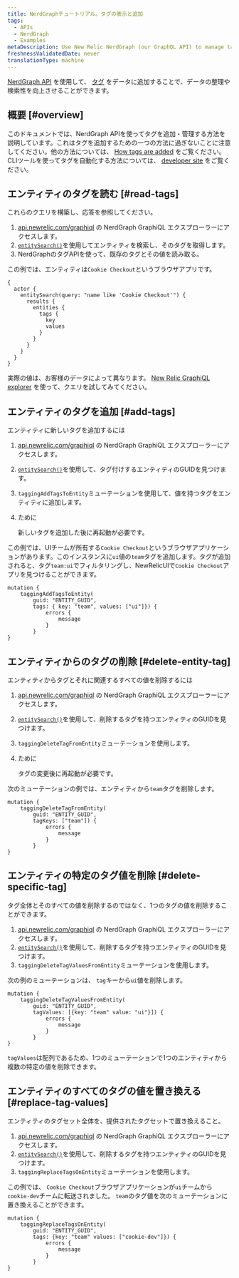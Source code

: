 ```yaml
---
title: NerdGraphチュートリアル。タグの表示と追加
tags:
  - APIs
  - NerdGraph
  - Examples
metaDescription: Use New Relic NerdGraph (our GraphQL API) to manage tags attached to your entities.
freshnessValidatedDate: never
translationType: machine
---
```


[NerdGraph API](/docs/apis/nerdgraph/get-started/introduction-new-relic-nerdgraph) を使用して、 [タグ](/docs/new-relic-one/use-new-relic-one/core-concepts/tagging-use-tags-organize-group-what-you-monitor) をデータに追加することで、データの整理や検索性を向上させることができます。

## 概要 [#overview]

このドキュメントでは、NerdGraph APIを使ってタグを追加・管理する方法を説明しています。これはタグを追加するための一つの方法に過ぎないことに注意してください。他の方法については、 [How tags are added](/docs/new-relic-one/use-new-relic-one/core-concepts/use-tags-help-organize-find-your-data/#tag-sources) をご覧ください。CLIツールを使ってタグを自動化する方法については、 [developer site](https://developer.newrelic.com/automate-workflows/5-mins-tag-resources/) をご覧ください。

## エンティティのタグを読む [#read-tags]

これらのクエリを構築し、応答を参照してください。

1. [api.newrelic.com/graphiql](https://api.newrelic.com/graphiql) の NerdGraph GraphiQL エクスプローラーにアクセスします。
2. [`entitySearch()`](/docs/apis/graphql-api/tutorials/use-new-relic-graphql-api-query-entities#search-entity)を使用してエンティティを検索し、そのタグを取得します。
3. NerdGraphのタグAPIを使って、既存のタグとその値を読み取る。

この例では、エンティティは`Cookie Checkout`というブラウザアプリです。

```
{
  actor {
    entitySearch(query: "name like 'Cookie Checkout'") {
      results {
        entities {
          tags {
            key
            values
          }
        }
      }
    }
  }
}
```

実際の値は、お客様のデータによって異なります。 [New Relic GraphiQL explorer](https://api.newrelic.com/graphiql) を使って、クエリを試してみてください。

## エンティティのタグを追加 [#add-tags]

エンティティに新しいタグを追加するには

1. [api.newrelic.com/graphiql](https://api.newrelic.com/graphiql) の NerdGraph GraphiQL エクスプローラーにアクセスします。

2. [`entitySearch()`](/docs/apis/graphql-api/tutorials/use-new-relic-graphql-api-query-entities#search-entity)を使用して、タグ付けするエンティティのGUIDを見つけます。

3. `taggingAddTagsToEntity`ミューテーションを使用して、値を持つタグをエンティティに追加します。

4. ために

   <InlinePopover type="apm"/>

   新しいタグを追加した後に再起動が必要です。

この例では、UIチームが所有する`Cookie Checkout`というブラウザアプリケーションがあります。このインスタンスに`ui`値の`team`タグを追加します。タグが追加されると、タグ`team:ui`でフィルタリングし、NewRelicUIで`Cookie Checkout`アプリを見つけることができます。

```
mutation {
    taggingAddTagsToEntity(
        guid: "ENTITY_GUID",
        tags: { key: "team", values: ["ui"]}) {
            errors {
                message
            }
        }
}
```

## エンティティからのタグの削除 [#delete-entity-tag]

エンティティからタグとそれに関連するすべての値を削除するには

1. [api.newrelic.com/graphiql](https://api.newrelic.com/graphiql) の NerdGraph GraphiQL エクスプローラーにアクセスします。

2. [`entitySearch()`](/docs/apis/graphql-api/tutorials/use-new-relic-graphql-api-query-entities#search-entity)を使用して、削除するタグを持つエンティティのGUIDを見つけます。

3. `taggingDeleteTagFromEntity`ミューテーションを使用します。

4. ために

   <InlinePopover type="apm"/>

   タグの変更後に再起動が必要です。

次のミューテーションの例では、エンティティから`team`タグを削除します。

```
mutation {
    taggingDeleteTagFromEntity(
        guid: "ENTITY_GUID",
        tagKeys: ["team"]) {
            errors {
                message
            }
        }
}
```

## エンティティの特定のタグ値を削除 [#delete-specific-tag]

タグ全体とそのすべての値を削除するのではなく、1つのタグの値を削除することができます。

1. [api.newrelic.com/graphiql](https://api.newrelic.com/graphiql) の NerdGraph GraphiQL エクスプローラーにアクセスします。
2. [`entitySearch()`](/docs/apis/graphql-api/tutorials/use-new-relic-graphql-api-query-entities#search-entity)を使用して、削除するタグを持つエンティティのGUIDを見つけます。
3. `taggingDeleteTagValuesFromEntity`ミューテーションを使用します。

次の例のミューテーションは、 `tag`キーから`ui`値を削除します。

```
mutation {
    taggingDeleteTagValuesFromEntity(
        guid: "ENTITY_GUID",
        tagValues: [{key: "team" value: "ui"}]) {
            errors {
                message
            }
        }
}
```

`tagValues`は配列であるため、1つのミューテーションで1つのエンティティから複数の特定の値を削除できます。

## エンティティのすべてのタグの値を置き換える [#replace-tag-values]

エンティティのタグセット全体を、提供されたタグセットで置き換えること。

1. [api.newrelic.com/graphiql](https://api.newrelic.com/graphiql) の NerdGraph GraphiQL エクスプローラーにアクセスします。
2. [`entitySearch()`](/docs/apis/graphql-api/tutorials/use-new-relic-graphql-api-query-entities#search-entity)を使用して、削除するタグを持つエンティティのGUIDを見つけます。
3. `taggingReplaceTagsOnEntity`ミューテーションを使用します。

この例では、 `Cookie Checkout`ブラウザアプリケーションが`ui`チームから`cookie-dev`チームに転送されました。 `team`のタグ値を次のミューテーションに置き換えることができます。

```
mutation {
    taggingReplaceTagsOnEntity(
        guid: "ENTITY_GUID",
        tags: {key: "team" values: ["cookie-dev"]}) {
            errors {
                message
            }
        }
}
```
